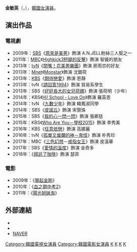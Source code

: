 {{藝人
|姓名 = 金敏英
|類型 = 女演員
|圖片 =
|圖片尺寸 = 
|圖片簡介 = 
|本名 = 
|外文名 = 김민영
|外文 = ko
|羅馬拼音 = Kim Min Young
|英文名 =
|暱稱 =
|其他藝名 = 
|國籍 = {{KOR}}
|出生日期 = {{birth_date_and_age|1990|1|26}}
|出生地點 = {{KOR}}[[首爾特別市|首爾特別市]]
|宗教信仰 = 
|語言 = [[韓語|韓語]]
|配偶 = 
|職業 = [[演員|演員]]
|教育程度 = [[祥明大學|祥明大學]]電影系
|出道作 = 《[[舉起金剛|舉起金剛]]》
|出道日期 = 2009年
|代表作 = 
|活躍年代 =
|唱片公司 = 
|經紀公司 = gallery9
|相關團體 = 
|網站 = 
}}

'''金敏英'''（{{lang-ko|'''김민영'''}}，{{bd|1990年|1月26日}}），[[韓國|韓國]][[女演員|女演員]]。

== 演出作品 ==
=== 電視劇 ===
*2009年：[[SBS_(韓國)|SBS]]《[[原來是美男|原來是美男]]》飾演 A.N.JELL粉絲三人幫之一
*2011年：[[文化廣播_(韓國)|MBC]]《[[Highkick3短腿的反擊|Highkick3短腿的反擊]]》飾演 智媛的朋友
*2013年：[[tvN|tvN]]《[[閉嘴！花美男樂團|閉嘴！花美男樂團]]》飾演 房雨京的好友
*2013年：[[Mnet|Mnet]]《[[Monstar|Monstar]]》飾演 沈銀荷
*2013年：[[韓國放送公社|KBS]]《[[期待戀愛|期待戀愛]]》飾演 恩靜
*2013年：tvN《[[請回答1994|請回答1994]]》飾演 貿易系學生
*2013年：SBS《[[好好長大的女兒荷娜|好好長大的女兒荷娜]]》飾演 張荷明（少年）
*2014年：KBS《[[Hi!_School_-_Love_On|Hi! School - Love On]]》飾演 羅英恩
*2014年：tvN 《[[九數少年|九數少年]]》飾演 韓鳳淑同學
*2014年：SBS《[[皮諾丘_(電視劇)|皮諾丘]]》飾演 宋賢珠
*2015年：SBS《[[我的心一閃一閃|我的心一閃一閃]]》飾演 張卿慈
*2015年：KBS《[[Who_Are_You－學校2015|Who Are You－學校2015]]》飾演 李秀美
*2016年：KBS《[[任意依戀|任意依戀]]》飾演 高娜麗
*2016年：tvN《[[孤單又燦爛的神－鬼怪|孤單又燦爛的神－鬼怪]]》飾演 朴秀珍
*2017年：MBC《[[三色幻想|三色幻想]]－[[戒指女王|戒指女王]]》飾演 皮溫華
*2017年：SBS《[[愛情的溫度|愛情的溫度]]》飾演 金奇多
*2018年：《[[拜託了咖啡|拜託了咖啡]]》飾演 瑟菲

=== 電影 ===
*2009年：《[[舉起金剛|舉起金剛]]》
*2010年：《[[血之期中考2|血之期中考2]]》
*2011年：《[[陽光姐妹淘|陽光姐妹淘]]》

== 外部連結 ==
* {{instagram|minyoungism}}
* {{twitter|minyoungism}}
*[http://people.search.naver.com/search.naver?where=nexearch&query=%EA%B9%80%EB%AF%BC%EC%98%81&sm=tab_txc&ie=utf8&key=PeopleService&os=169542 NAVER] {{Wayback|url=http://people.search.naver.com/search.naver?where=nexearch&query=%EA%B9%80%EB%AF%BC%EC%98%81&sm=tab_txc&ie=utf8&key=PeopleService&os=169542 |date=20131213090730 }}{{ko}}

{{gallery9}}
{{金銀淑作品}}

{{DEFAULTSORT: Kim Min Young}}
[[Category:韓國電視女演員|Category:韓國電視女演員]]
[[Category:韓國電影女演員|Category:韓國電影女演員]]
[[Category:韓國音樂劇演員|K]]
[[Category:祥明大學校友|K]]
[[Category:首爾特別市出身人物|K]]
[[Category:金姓|K]]
